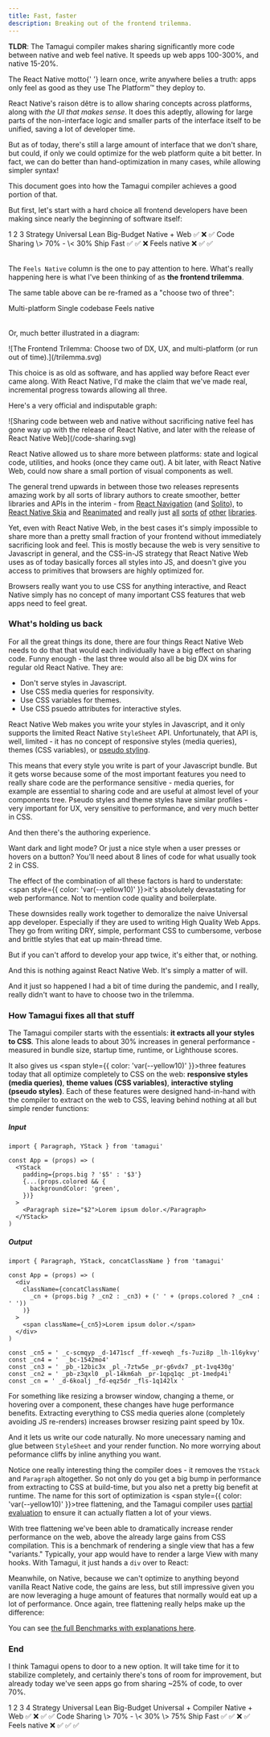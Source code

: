 ```yaml
---
title: Fast, faster
description: Breaking out of the frontend trilemma.
---
```


<TLDR>

**TLDR**: The Tamagui compiler makes sharing significantly more code between native and web feel native. It speeds up web apps 100-300%, and native 15-20%.

</TLDR>

<IntroParagraph>
  The React Native motto{' '}
  <span style={{ color: 'var(--yellow10)' }}>learn once, write anywhere</span> belies a truth: apps
  only feel as good as they use The Platform™ they deploy to.
</IntroParagraph>

React Native's raison dêtre is to allow sharing concepts across platforms, along with _the UI that makes sense_. It does this adeptly, allowing for large parts of the non-interface logic and smaller parts of the interface itself to be unified, saving a lot of developer time.

But as of today, there's still a large amount of interface that we don't share, but could, if only we could optimize for the web platform quite a bit better. In fact, we can do better than hand-optimization in many cases, while allowing simpler syntax!

This document goes into how the Tamagui compiler achieves a good portion of that.

But first, let's start with a hard choice all frontend developers have been making since nearly the beginning of software itself:

<Table heading="Choose one">
  <TableCol>
    <TableCell head></TableCell>
    <TableCell>1</TableCell>
    <TableCell>2</TableCell>
    <TableCell>3</TableCell>
  </TableCol>
  <TableCol>
    <TableCell head>Strategy</TableCell>
    <TableCell>Universal</TableCell>
    <TableCell>Lean</TableCell>
    <TableCell>Big-Budget</TableCell>
  </TableCol>
  <TableCol>
    <TableCell head>Native + Web</TableCell>
    <TableCell>✅</TableCell>
    <TableCell>❌</TableCell>
    <TableCell>✅</TableCell>
  </TableCol>
  <TableCol>
    <TableCell head>Code Sharing</TableCell>
    <TableCell>\> 70%</TableCell>
    <TableCell>-</TableCell>
    <TableCell>\< 30%</TableCell>
  </TableCol>
  <TableCol>
    <TableCell head>Ship Fast</TableCell>
    <TableCell>✅</TableCell>
    <TableCell>✅</TableCell>
    <TableCell>❌</TableCell>
  </TableCol>
  <TableCol>
    <TableCell head>Feels native</TableCell>
    <TableCell>❌</TableCell>
    <TableCell>✅</TableCell>
    <TableCell>✅</TableCell>
  </TableCol>
</Table>

The `Feels Native` column is the one to pay attention to here. What's really happening here is what I've been thinking of as **the frontend trilemma**.

The same table above can be re-framed as a "choose two of three":

<Table heading="Choose two">
  <TableCol>
    <TableCell>Multi-platform</TableCell>
  </TableCol>
  <TableCol>
    <TableCell>Single codebase</TableCell>
  </TableCol>
  <TableCol>
    <TableCell>Feels native</TableCell>
  </TableCol>
</Table>

Or, much better illustrated in a diagram:

<YStack maw={650} als="center">
  ![The Frontend Trilemma: Choose two of DX, UX, and multi-platform (or run out of
  time).](/trilemma.svg)
</YStack>

This choice is as old as software, and has applied way before React ever came along. With React Native, I'd make the claim that we've made real, incremental progress towards allowing all three.

Here's a very official and indisputable graph:

<YStack maw={650} als="center">
  ![Sharing code between web and native without sacrificing native feel has gone way up with the
  release of React Native, and later with the release of React Native Web](/code-sharing.svg)
</YStack>

React Native allowed us to share more between platforms: state and logical code, utilities, and hooks (once they came out). A bit later, with React Native Web, could now share a small portion of visual components as well.

The general trend upwards in between those two releases represents amazing work by all sorts of library authors to create smoother, better libraries and APIs in the interim - from [React Navigation](https://reactnavigation.org/) (and [Solito](https://solito.dev/)), to [React Native Skia](https://github.com/Shopify/react-native-skia) and [Reanimated](https://docs.swmansion.com/react-native-reanimated/) and really just [all](https://github.com/react-native-svg/react-native-svg) [sorts](https://github.com/expo/match-media) [of](https://gorhom.github.io/react-native-bottom-sheet) [other](https://github.com/rnmapbox/maps) [libraries](https://www.google.com/search?q=expo+linear+gradient&oq=expo+linear+gradient&aqs=chrome..69i57j69i59j69i60.3994j0j1&sourceid=chrome&ie=UTF-8).

Yet, even with React Native Web, in the best cases it's simply impossible to share more than a pretty small fraction of your frontend without immediately sacrificing look and feel. This is mostly because the web is very sensitive to Javascript in general, and the CSS-in-JS strategy that React Native Web uses as of today basically forces all styles into JS, and doesn't give you access to primitives that browsers are highly optimized for.

Browsers really want you to use CSS for anything interactive, and React Native simply has no concept of many important CSS features that web apps need to feel great.

### What's holding us back

For all the great things its done, there are four things React Native Web needs to do that that would each individually have a big effect on sharing code. Funny enough - the last three would also all be big DX wins for regular old React Native. They are:

- Don't serve styles in Javascript.
- Use CSS media queries for responsivity.
- Use CSS variables for themes.
- Use CSS psuedo attributes for interactive styles.

React Native Web makes you write your styles in Javascript, and it only supports the limited React Native `StyleSheet` API. Unfortunately, that API is, well, limited - it has no concept of responsive styles (media queries), themes (CSS variables), or [pseudo styling](https://developer.mozilla.org/en-US/docs/Web/CSS/Pseudo-classes).

This means that every style you write is part of your Javascript bundle. But it gets worse because some of the most important features you need to really share code are the performance sensitive - media queries, for example are essential to sharing code and are useful at almost level of your components tree. Pseudo styles and theme styles have similar profiles - very important for UX, very sensitive to performance, and very much better in CSS.

And then there's the authoring experience.

Want dark and light mode? Or just a nice style when a user presses or hovers on a button? You'll need about 8 lines of code for what usually took 2 in CSS.

The effect of the combination of all these factors is hard to understate: <span style={{ color: 'var(--yellow10)' }}>it's absolutely devastating for web performance</span>. Not to mention code quality and boilerplate.

These downsides really work together to demoralize the naive Universal app developer. Especially if they are used to writing High Quality Web Apps. They go from writing DRY, simple, performant CSS to cumbersome, verbose and brittle styles that eat up main-thread time.

But if you can't afford to develop your app twice, it's either that, or nothing.

And this is nothing against React Native Web. It's simply a matter of will.

And it just so happened I had a bit of time during the pandemic, and I really, really didn't want to have to choose two in the trilemma.

### How Tamagui fixes all that stuff

The Tamagui compiler starts with the essentials: **it extracts all your styles to CSS**. This alone leads to about 30% increases in general performance - measured in bundle size, startup time, runtime, or Lighthouse scores.

It also gives us <span style={{ color: 'var(--yellow10)' }}>three features today that all optimize completely to CSS on the web</span>: **responsive styles (media queries)**, **theme values (CSS variables)**, **interactive styling (pseudo styles)**. Each of these features were designed hand-in-hand with the compiler to extract on the web to CSS, leaving behind nothing at all but simple render functions:

##### Input

```tsx
import { Paragraph, YStack } from 'tamagui'

const App = (props) => (
  <YStack
    padding={props.big ? '$5' : '$3'}
    {...(props.colored && {
      backgroundColor: 'green',
    })}
  >
    <Paragraph size="$2">Lorem ipsum dolor.</Paragraph>
  </YStack>
)
```

##### Output

```tsx
import { Paragraph, YStack, concatClassName } from 'tamagui'

const App = (props) => (
  <div
    className={concatClassName(
      _cn + (props.big ? _cn2 : _cn3) + (' ' + (props.colored ? _cn4 : ' '))
    )}
  >
    <span className={_cn5}>Lorem ipsum dolor.</span>
  </div>
)

const _cn5 = ' _c-scmqyp _d-1471scf _ff-xeweqh _fs-7uzi8p _lh-1l6ykvy'
const _cn4 = '  _bc-1542mo4'
const _cn3 = ' _pb_-12bic3x _pl_-7ztw5e _pr-g6vdx7 _pt-1vq430g'
const _cn2 = ' _pb-z3qxl0 _pl-14km6ah _pr-1qpq1qc _pt-1medp4i'
const _cn = ' _d-6koalj _fd-eqz5dr _fls-1q142lx '
```

For something like resizing a browser window, changing a theme, or hovering over a component, these changes have huge performance benefits. Extracting everything to CSS media queries alone (completely avoiding JS re-renders) increases browser resizing paint speed by 10x.

And it lets us write our code naturally. No more unecessary naming and glue between `StyleSheet` and your render function. No more worrying about peformance cliffs by inline anything you want.

Notice one really interesting thing the compiler does - it removes the `YStack` and `Paragraph` altogether. So not only do you get a big bump in performance from extracting to CSS at build-time, but you also net a pretty big benefit at runtime. The name for this sort of optimization is <span style={{ color: 'var(--yellow10)' }}>tree flattening</span>, and the Tamagui compiler uses [partial evaluation](https://en.wikipedia.org/wiki/Partial_evaluation) to ensure it can actually flatten a lot of your views.

With tree flattening we've been able to dramatically increase render performance on the web, above the already large gains from CSS compilation. This is a benchmark of rendering a single view that has a few "variants." Typically, your app would have to render a large View with many hooks. With Tamagui, it just hands a `div` over to React:

<BenchmarkChartWeb />

Meanwhile, on Native, because we can't optimize to anything beyond vanilla React Native code, the gains are less, but still impressive given you are now leveraging a huge amount of features that normally would eat up a lot of performance. Once again, tree flattening really helps make up the difference:

<BenchmarkChartNative />

You can see [the full Benchmarks with explanations here](/docs/intro/benchmarks).

### End

I think Tamagui opens to door to a new option. It will take time for it to stabilize completely, and certainly there's tons of room for improvement, but already today we've seen apps go from sharing ~25% of code, to over 70%.

<Table heading="Choose one">
  <TableCol>
    <TableCell head></TableCell>
    <TableCell>1</TableCell>
    <TableCell>2</TableCell>
    <TableCell>3</TableCell>
    <TableCell highlight>4</TableCell>
  </TableCol>
  <TableCol>
    <TableCell head>Strategy</TableCell>
    <TableCell>Universal</TableCell>
    <TableCell>Lean</TableCell>
    <TableCell>Big-Budget</TableCell>
    <TableCell highlight>Universal + Compiler</TableCell>
  </TableCol>
  <TableCol>
    <TableCell head>Native + Web</TableCell>
    <TableCell>✅</TableCell>
    <TableCell>❌</TableCell>
    <TableCell>✅</TableCell>
    <TableCell highlight>✅</TableCell>
  </TableCol>
  <TableCol>
    <TableCell head>Code Sharing</TableCell>
    <TableCell>\> 70%</TableCell>
    <TableCell>-</TableCell>
    <TableCell>\< 30%</TableCell>
    <TableCell highlight>\> 75%</TableCell>
  </TableCol>
  <TableCol>
    <TableCell head>Ship Fast</TableCell>
    <TableCell>✅</TableCell>
    <TableCell>✅</TableCell>
    <TableCell>❌</TableCell>
    <TableCell highlight>✅</TableCell>
  </TableCol>
  <TableCol>
    <TableCell head>Feels native</TableCell>
    <TableCell>❌</TableCell>
    <TableCell>✅</TableCell>
    <TableCell>✅</TableCell>
    <TableCell highlight>✅</TableCell>
  </TableCol>
</Table>
